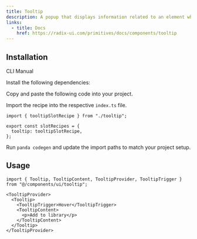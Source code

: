 ```yaml
---
title: Tooltip
description: A popup that displays information related to an element when the element receives keyboard focus or the mouse hovers over it.
links:
  - title: Docs
    href: https://radix-ui.com/primitives/docs/components/tooltip
---
```


<ComponentPreview name="tooltip-demo" />

## Installation

<InstallationTabs>

<TabsList>
  <TabsTrigger value="cli">CLI</TabsTrigger>
  <TabsTrigger value="manual">Manual</TabsTrigger>
</TabsList>

<TabsContent value="cli">

<PackageRunner command="nore-ui@latest add tooltip" />

</TabsContent>

<TabsContent value="manual">

<Steps>

<Step>Install the following dependencies:</Step>

<PackageInstaller name="@radix-ui/react-tooltip" />

<Step>Copy and paste the following code into your project.</Step>

<ComponentSource name="tooltip.ts" type="slot-recipe" />

<ComponentSource name="tooltip.tsx" type="component" />

<Step>Import the recipe into the respective `index.ts` file.</Step>

```tsx
import { tooltipSlotRecipe } from "./tooltip";

export const slotRecipes = {
  tooltip: tooltipSlotRecipe,
};
```

<Step>Run `panda codegen` and update the import paths to match your project setup.</Step>

</Steps>

</TabsContent>

</InstallationTabs>

## Usage

```tsx
import { Tooltip, TooltipContent, TooltipProvider, TooltipTrigger } from "@/components/ui/tooltip";
```

```tsx
<TooltipProvider>
  <Tooltip>
    <TooltipTrigger>Hover</TooltipTrigger>
    <TooltipContent>
      <p>Add to library</p>
    </TooltipContent>
  </Tooltip>
</TooltipProvider>
```
